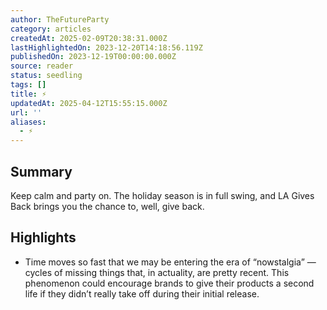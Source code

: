 ```yaml
---
author: TheFutureParty
category: articles
createdAt: 2025-02-09T20:38:31.000Z
lastHighlightedOn: 2023-12-20T14:18:56.119Z
publishedOn: 2023-12-19T00:00:00.000Z
source: reader
status: seedling
tags: []
title: ⚡
updatedAt: 2025-04-12T15:55:15.000Z
url: ''
aliases:
  - ⚡
---
```

## Summary

Keep calm and party on. The holiday season is in full swing, and LA Gives Back brings you the chance to, well, give back.

## Highlights

- Time moves so fast that we may be entering the era of “nowstalgia” — cycles of missing things that, in actuality, are pretty recent. This phenomenon could encourage brands to give their products a second life if they didn’t really take off during their initial release.
